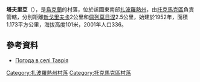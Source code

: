 {{coord|47|20|57|N|35|32|26|E|scale:100000|display=title}}

'''塔夫里亞'''（{{lang-uk|Таврія}}），是[[烏克蘭|烏克蘭]]的村落，位於該國東南部[[扎波羅熱州|扎波羅熱州]]，由[[托克馬克區|托克馬克區]]負責管轄，分別距離[[新戈里夫卡|新戈里夫卡]]2公里和[[佩列莫日涅_(托克馬克區)|佩列莫日涅]]2.5公里，始建於1952年，面積1.173平方公里，海拔高度101米，2001年人口336。

==參考資料==
* [http://weather.in.ua/ua/zaporozhskaja/25719 Погода в селі Таврія] {{Wayback|url=http://weather.in.ua/ua/zaporozhskaja/25719 |date=20160305073019 }}

[[Category:扎波羅熱州村落|Category:扎波羅熱州村落]]
[[Category:托克馬克區村落|Category:托克馬克區村落]]


{{Zaporizhia-geo-stub}}